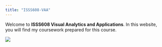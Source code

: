 ```yaml
---
title: "ISSS608-VAA"
---
```


Welcome to **ISSS608 Visual Analytics and Applications**. In this website, you will find my coursework prepared for this course.

![](Hands-on_Ex/Visual.jpg) 
